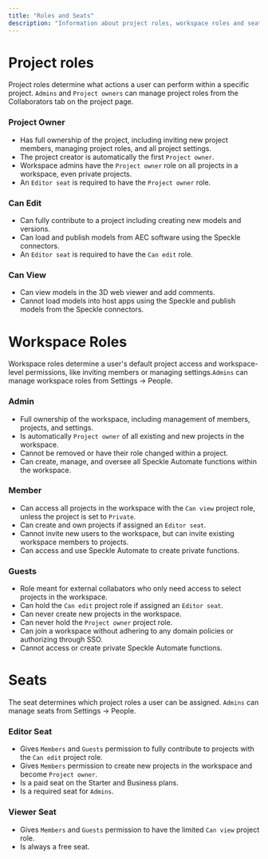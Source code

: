 ```yaml
---
title: "Roles and Seats"
description: "Information about project roles, workspace roles and seats"
---
```


# Project roles

Project roles determine what actions a user can perform within a specific project. `Admins` and `Project owners` can manage project roles from the Collaborators tab on the project page.

### Project Owner

- Has full ownership of the project, including inviting new project members, managing project roles, and all project settings.
- The project creator is automatically the first `Project owner`.
- Workspace admins have the `Project owner` role on all projects in a workspace, even private projects.
- An `Editor seat` is required to have the `Project owner` role.

### Can Edit

- Can fully contribute to a project including creating new models and versions.
- Can load and publish models from AEC software using the Speckle connectors.
- An `Editor seat` is required to have the `Can edit` role.

### Can View

- Can view models in the 3D web viewer and add comments.
- Cannot load models into host apps using the Speckle and publish models from the Speckle connectors.


<ProjectRolesFAQ />

# Workspace Roles

Workspace roles determine a user's default project access and workspace-level permissions, like inviting members or managing settings.`Admins` can manage workspace roles from Settings -\> People.

### Admin

- Full ownership of the workspace, including management of members, projects, and settings.
- Is automatically `Project owner` of all existing and new projects in the workspace.
- Cannot be removed or have their role changed within a project.
- Can create, manage, and oversee all Speckle Automate functions within the workspace.

### Member

- Can access all projects in the workspace with the `Can view` project role, unless the project is set to `Private`.
- Can create and own projects if assigned an `Editor seat`.
- Cannot invite new users to the workspace, but can invite existing workspace members to projects.
- Can access and use Speckle Automate to create private functions.

### Guests

- Role meant for external collabators who only need access to select projects in the workspace.
- Can hold the `Can edit` project role if assigned an `Editor seat`.
- Can never create new projects in the workspace.
- Can never hold the `Project owner` project role.
- Can join a workspace without adhering to any domain policies or authorizing through SSO.
- Cannot access or create private Speckle Automate functions.


<WorkspaceRolesFAQ />

# Seats

The seat determines which project roles a user can be assigned. `Admins` can manage seats from Settings -\> People.

### Editor Seat

- Gives `Members` and `Guests` permission to fully contribute to projects with the `Can edit` project role.
- Gives `Members` permission to create new projects in the workspace and become `Project owner`.
- Is a paid seat on the Starter and Business plans.
- Is a required seat for `Admins`.

### Viewer Seat

- Gives `Members` and `Guests` permission to have the limited `Can view` project role.
- Is always a free seat.


<SeatsFAQ />
